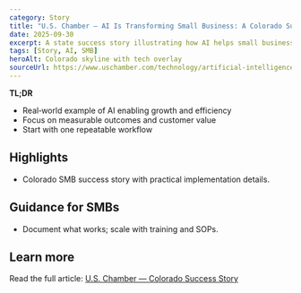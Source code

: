 ```yaml
---
category: Story
title: "U.S. Chamber — AI Is Transforming Small Business: A Colorado Success Story"
date: 2025-09-30
excerpt: A state success story illustrating how AI helps small businesses grow and compete.
tags: [Story, AI, SMB]
heroAlt: Colorado skyline with tech overlay
sourceUrl: https://www.uschamber.com/technology/artificial-intelligence/ai-is-transforming-small-business-a-colorado-success-story
---
```


**TL;DR**

- Real‑world example of AI enabling growth and efficiency
- Focus on measurable outcomes and customer value
- Start with one repeatable workflow

## Highlights

- Colorado SMB success story with practical implementation details.

## Guidance for SMBs

- Document what works; scale with training and SOPs.

## Learn more

Read the full article: <a href="https://www.uschamber.com/technology/artificial-intelligence/ai-is-transforming-small-business-a-colorado-success-story" target="_blank" rel="noopener noreferrer">U.S. Chamber — Colorado Success Story</a>
